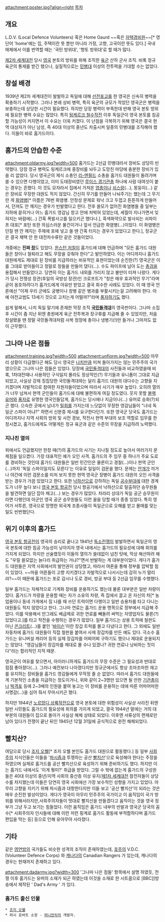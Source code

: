 attachment:poster.jpg?align=right
[[목차]]
== 개요 ==
L.D.V. (Local Defence Volunteers) 혹은 Home Gaurd ~~혹은 [[자택경비원]]~~[* 영단어 'home'에는 집, 주택이란 뜻 뿐만 아니라 가정, 고향, 고국이란 뜻도 있다.]
국내 매체에서 이를 번역할 때는 '국민 방위대', '향토 방위대'로 할 때가 많다.

[[제2차 세계대전]] 당시 [[영국]] 본토의 방위를 위해 조직한 [[육군]] 산하 군사 조직. 비록 정규 육군의 통제를 받긴 했으나, 실질적으로는 [[민병대]] 이상의 전투력을 기대할 수는 없었다.

== 창설 배경 ==
1939년 제2차 세계대전이 발발하고 독일에 대해 [[선전포고]]를 한 영국은 신속히 병력을 확충하기 시작했다. 그러나 본래 상비 병력, 특히 육군의 규모가 작았던 영국군은 병력을 보충하는데 상당한 시간이 필요했다. 하지만 당장 병력이 부족한데 반해 영국 본토 방위에 필요한 병력 수요는 많았다. 특히 [[됭케르크 철수작전]] 이후 독일군이 영국 본토를 침공할 가능성이 커지면서 이 수요는 더욱 커졌다. 이 난점을 극복하기 위해 영국은 결국 현역 대상자가 아닌 남성, 즉 40대 이상의 중년도 차출시켜 일종의 민병대를 조직해야 했다. 이들이 바로 홈가드이다.

== 홈가드의 안습한 수준 ==
attachment:oldarmy.jpg?width=500
홈가드는 2선급 민병대라서 장비도 상당히 빈약했다. 당장 정규 병력도 됭케르크에 중장비를 놔두고 도망친 마당에 충분한 장비가 있을 리 없었다. 당시 영국군의 제식 소총인 [[리-엔필드]] 소총을 홈가드 대원들이 돌려가며 쓸 수 있으면 다행이었고, 이미 도태장비였던 [[루이스 경기관총]] 하나에 사람 대여섯이 붙는 경우는 흔했다. 이 것도 모자라서 집에서 가져온 [[엽총]]이나 [[쇠스랑]](...), 몽둥이(...) 같은 장비로 무장한 대원도 적지 않았다. 간신히 무기를 만들어 나눠주기는 했는데 그 무기란 게 [[화염병]][* 이름은 76번 화염병. 안정성 문제로 워낙 크고 두껍고 튼튼하게 만들어서, 던져도 안 깨지는 경우가 빈발했다고 한다. 전후 쓸모가 없어진 화염병들 중 일부는 지하에 묻히거나 어느 홈가드 영감님 창고 안에 처박혀 있었는데, 세월이 지나가면서 잊혀지는 바람에(...) 간혹 폭발사고를 일으키곤 했다나.], 흑색화약으로 발사되는 쇠파이프 대포[* 포탄 또한 의심스러운 물건이거나 앞서 언급한 화염병(...)이었다. 이 화염병은 던질 땐 안 깨지는 주제에 포에 넣고 쏠 땐 간혹 터지는 경우가 있었다고 한다.], 정규군은 결국 채택 안 한 대전차수류탄 같은 것들이었다.

개중에는 '''진짜 [[창]]'''도 있었다. [[윈스턴 처칠]]이 홈가드에 대해 언급하며 "모든 홈가드 대원들은 창이나 철퇴라고 해도 무장을 갖춰야 한다"고 발언하였다. 이는 어디까지나 홈가드 대원에게도 제대로 된 장비를 지급하라는 비유적인 표현이었는데 순진한(?) 영국군은 이를 그대로 받아들이고 정말로 창들을 만들어 댔다(...). 수도 파이프에 남아 도는 [[총검]]을 용접해서 만들었다고. 당연히 이는 홈가드 내외를 가리지 않고 불만이 터져 나왔다. 게다가 당시 전쟁성 장관(후일의 국방성 장관)인 크로프트가 "창은 매우 효과적인 무기"라며 굳이 옹호하려다가 홈가드에게 야유만 받았고 결국 회수한 사례도 있었다. 이 때 영국 언론에선 "이제 우리 군에도 궁병이나 창병 같은 병과를 부활시키는걸 고려해야 한다. 아예 야전교범도 13세기 것으로 고치는게 어떨까?"라며 [[풍자]]하기도 했다.

쉽게 말해서, 나치 독일 말기에 존재한 막장 조직 '''[[국민돌격대]]'''의 영국판이다. 그나마 소집 후 시간이 좀 지난 뒤엔 총원에게 육군 전투복과 장구류를 지급해 줄 수 있었지만, 처음 창설됐을 땐 정말 국민돌격대처럼 사복 정장에 총이나 냉병기(!)만 들거나 그마저도 없이 근무했다.

== 그나마 나은 점들 ==
attachment:training.jpg?width=500
attachment:unfiorm.jpg?width=500
아무리 상황이 다급했다곤 해도 당시 영국은 [[나치]]만큼 미쳐 돌아가지는 않는 민주주의 국가였으므로 그나마 나은 점들은 있었다. 당장에 [[국민돌격대]]의 사진들과 비교하였을때 비록, 1차대전때나 사용하던 구식일지 몰라도 정상적인(?) 무기들과 유니폼이 그대로 지급 되었고, 사실상 강제 징집당한 국민돌격대와는 달리 홈가드 대원의 대다수는 고향을 지키겠다며 자발적으로 참여한 자원자들이었으며 따라서 사기가 매우 높았다. 오히려 열의가 너무 넘쳐서 현역 군인들이 홈가드에 대해 불편하게 여길 정도였다. 웃지 못할 [[블랙 유머]]와 [[풍자]]로 유명한 영국인들답게, 홈가드는 당시에나 지금이나(...) 유머로 승화(?)되곤 했다. 으슥한 곳에서 남녀가 [[밀회]]를 가지는데 느닷없이 무장한 영감님들이 "너네 독일군 스파이 아냐?" 하면서 신분증 제시를 요구한다던가.
또한 영국군 당국도 홈가드는 어디까지나 지역 사회의 방위 및 사전 경보, 작전시 현역 부대의 보조 역할로 임무를 한정시켰고, 홈가드에게도 어떻게든 정규 육군과 같은 수준의 무장을 지급하려 노력했다.
=== 지나친 열의 ===
위에서도 언급했지만 한창 때(?)의 홈가드의 사기는 지나칠 정도로 높아서 여러가지 문제점을 일으켰다. 가장 대표적인 예가 오인 사격. 홈가드의 주 임무 중 하나가 주요 도로를 경비하는 것인데 홈가드 대원들은 일반 민간인은 물론이고 경찰(...)이나 현역 군인(...)까지 '독일 스파이일지도 모른다'는 이유로 일일이 검문을 했다. 문제는 [[안개]]가 끼거나 야간에 이런 검문소를 미처 보지 못한 현역 영국군 장병이 홈가드 대원의 오인 사격을 받는 경우가 가끔 있었다고 한다. 또한 [[낙하산]]으로 강하하는 독일 [[공수부대]]에 대한 경계도가 너무 높다 보니 [[영국 본토 항공전]] 당시 항공기에서 낙하산으로 탈출하던 승무원들을 발견하면 일단 잡아 패고(...) 보는 경우가 많았다. 차라리 상대가 독일 공군 승무원이라면 다행인데 아군인 영국 공군 승무원들도 이런 꼴을 당할 때가 종종 있었다. 특히 영어가 서투른, 영국으로 망명한 외국계 조종사들이 독일군으로 오해를 받고 몰매를 맞는 일도 빈번했단다.

== 위기 이후의 홈가드 ==
[[영국 본토 항공전]]이 영국의 승리로 끝나고 1941년 [[독소전쟁]]이 발발하면서 독일군의 영국 본토에 대한 침공 가능성이 낮아지자 영국 내에서는 홈가드의 필요성에 대해 회의를 가지게 되었다. 하지만 선술했듯이 이들의 열의가 쓸데없이 넘친 탓에, 막상 해산하려 해도 "우릴 쓸모없는 늙다리 취급하는 거냐?"면서 반발하는 게 대부분이었다. 게다가 홈가드 대원들은 지역 사회에서의 발언권이 상당했고, 따라서 여론을 통해 정부를 압박할 힘이 있었다. ~~마을 어른들이 고향 지키겠다고 자발적으로 나서시는데 감히 누가 말리랴?~~이 때문에 홈가드는 포로 감시나 도로 경비, 방공 부대 등 2선급 임무를 수행했다. 

일부 홈가드는 자체적으로 기계화 장비를 운용하기도 했는데 물론 대부분은 일반 차량이었다.  홈가드가 차량을 운용할 때는 자가 소유의 차량, 즉 집에서 끌고 온 자신의 차[* 농업용이나 동네 가게에서 짐 나를 때 쓰던 트럭이면 다행이고 일반 승용차를 타고 다니는 대원들도 적지 않았다고 한다. 그나마 연료는 홈가드 운용 명목으로 정부에서 지급해 주었다.  이를 악용해서 안그래도 배급제로 귀한 연료를 빼돌려 써먹는 자영업자도 물론(?) 있었다고.]를 타고 작전을 수행하는 경우가 많았다. 일부 홈가드는 상용 트럭에 철판도 아닌 [[콘크리트]](...)를 붙인 '[[바이슨]]'이란 장갑 트럭를 몰고 다녔다고 한다. 그 외에도 일반 자동차에 홈가드 대원들이 직접 철판을 붙여서 사제 장갑차를 만든 예도 있다. 극소수 홈가드는 유니버설 캐리어 등의 실제 장갑차를 어찌어찌 구하기도 했으나 제대로 운용되지는 않았다. "영감님들이 장갑차를 제대로 몰 수나 있겠나? 귀한 연료나 낭비하는 짓이다"라는 합리적인 지적 때문.

영국군이 여유를 찾으면서, 아이러니하게도 홈가드의 무장 수준은 그 필요성과 반대로 점점 좋아졌다(...). 그러나 예전보다 나아졌다지만 정규군에서도 항상 조마조마한 재고를 유지하는 장비들을 홈가드 영감들에게 무작정 줄 순 없었다. 따라서 홈가드 대원들에게 기본적인 소총을 지급하는 정도이거나, 위와 같이 2~3명만 있으면 될 만한 [[기관총]]이나 [[박격포]] 등에 2~3배의 인원을 붙여 놓고는 이 장비를 운용하는 데에 따른 어마어마한 사명감(...)을 심어 줘서 무마시키곤 했다.

하지만 1944년 [[노르망디 상륙작전]]으로 영국 본토에 대한 위험성이 사실상 사라진 뒤엔 일반 시민들도 홈가드의 필요성에 회의를 가지게 되었고, 결국 1944년 말에는 거의 대부분의 대원들이 집으로 돌아가 사실상 해체 상태로 되었다. 이후엔 서류상의 편제로만 남아 있다가 전쟁이 끝난 뒤인 1945년 12월 31일에 공식적으로 완전 해체되었다.
== 빨치산? ==
여담으로 당시 [[조지 오웰]][* 조지 오웰 본인도 홈가드 대원으로 활동했다.] 등 일부 [[사회주의]] 지식인들은 이들을 '[[파시즘]]과 투쟁하는 공산 [[빨치산]]'으로 육성해야 한다는 주장을 하였으며 실제로 홈가드를 공산 빨치산으로 육성하기 위해 준비하기도 했다. 하지만 이는 홈가드 내에서도 '이게 뭥미?' 취급을 받았다. 그럴 수 밖에 없는게 홈가드의 구성원들은 40대 이상의 중년/지역 사회의 중산층 이상 유지/[[제1차 세계대전]] 참전자들이 상당수를 차지했는데 이들은 당연히 영국 사회에선 가장 보수적인 성향을 가지고 있었다. 아무리 고향을 지키기 위해 파시즘과 대항한다지만 이들 보고 '공산 빨치산'이 되라는 것은 매우 순진한 발상이었다. 게다가  영국이 아무리 민주주의 국가이고 이 움직임이 국가 방위를 위해서라지만,사회주의자들이 멋대로 빨치산을 만들겠다고 움직이는 것을 영국 정부가 그냥 두고 보기는 힘들었다. 이런 움직임은 홈가드 내부의 반발과 영국군 당국의 꼼수[* 사회주의자 인사들에 대해 이런 저런 핑계로 홈가드 활동에 부적합하다며 홈가드 편입을 막는 등] 등으로 인해 유야무야 사라졌다.
== 기타 ==
같은 [[영연방]]의 국가들도 비슷한 성격의 조직이 존재하였는데, [[호주]]의 V.D.C. (Volunteer Defence Corps) 와 [[캐나다]]의 Canadian Rangers 가 있는데, 캐나다의 경우는 현재까지 존재하고 있다.

attachment:dadarmy.jpg?width=300
'그나마 나은 점들' 항목에서 설명 하였듯, 전쟁 이후 홈가드는 유머의 소재가 되곤 하였는데 이것을 소재로 한 시트콤으로  [BBC]]방송에서 제작된 ' Dad's Army ' 가 있다.

=== 홈가드 출신 인물 ===
 * [[조지 오웰]]
 * 퍼시 호바트 소장 - [[퍼니전차]]의 개발자.
